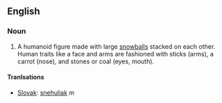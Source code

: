 ==English==

===Noun===
# A humanoid figure made with large [[snowball]]s stacked on each other. Human traits like a face and arms are fashioned with sticks (arms), a carrot (nose), and stones or coal (eyes, mouth).


====Tranlsations====

*[[Slovak]]: [[snehuliak]] ''m''